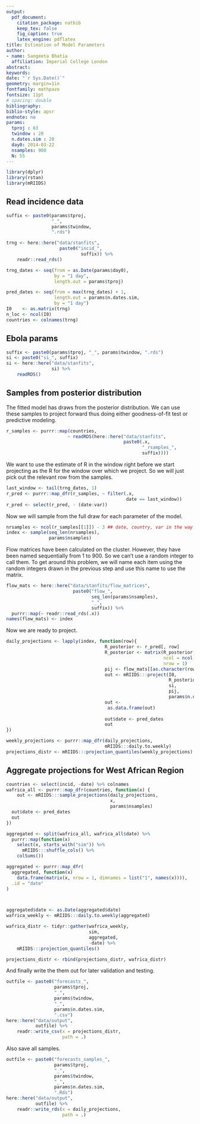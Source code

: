 ```yaml
---
output: 
  pdf_document:
    citation_package: natbib
    keep_tex: false
    fig_caption: true
    latex_engine: pdflatex
title: Estimation of Model Parameters
author:
- name: Sangeeta Bhatia
  affiliation: Imperial College London
abstract: 
keywords: 
date: "`r Sys.Date()`"
geometry: margin=1in
fontfamily: mathpazo
fontsize: 11pt
# spacing: double
bibliography: 
biblio-style: apsr
endnote: no
params:
  tproj : 63
  twindow : 28
  n.dates.sim : 28
  day0: 2014-03-22
  nsamples: 900
  N: 55
---
```



```r

library(dplyr)
library(rstan)
library(mRIIDS)
```

## Read incidence data

```r
suffix <- paste0(params$tproj, 
                 "_", 
                 params$twindow, 
                 ".rds")

trng <- here::here("data/stanfits",
                    paste0("incid_",
                            suffix)) %>%
    readr::read_rds()

trng_dates <- seq(from = as.Date(params$day0),
                  by = "1 day",
                  length.out = params$tproj)

pred_dates <- seq(from = max(trng_dates) + 1,
                  length.out = params$n.dates.sim,
                  by = "1 day")
I0    <- as.matrix(trng)
n_loc <- ncol(I0)
countries <- colnames(trng)
```



## Ebola params
```r
suffix <- paste0(params$tproj, "_", params$twindow, ".rds")
si <- paste0("si_", suffix)
si <- here::here("data/stanfits",
                 si) %>%
    readRDS()
```
## Samples from posterior distribution

The fitted model has draws from the posterior distribution.
We can use these samples to project forward thus doing either
goodness-of-fit test or predictive modeling.

```r
r_samples <- purrr::map(countries,
                       ~ readRDS(here::here("data/stanfits",
                                            paste0(.x,
                                                   "_rsamples_",
                                                   suffix))))

```

We want to use the estimate of R in the window right before we start
projecting as the R for the window over which we project. So we will
just pick out the relevant row from the samples.

```r
last_window <- tail(trng_dates, 1)
r_pred <- purrr::map_dfr(r_samples, ~ filter(.x,
                                             date == last_window))
r_pred <- select(r_pred, - (date:var))
```

Now we will sample from the full draw for each parameter of the model.

```r
nrsamples <- ncol(r_samples[[1]]) - 3 ## date, country, var in the way we have organised this.
index <- sample(seq_len(nrsamples),
                params$nsamples)
```

Flow matrices have been calculated on the cluster. However, they have been named 
sequentially from 1 to 900. So we can't use a random integer to call them.
To get around this problem, we will name each item using the random integers drawn in the previous step
and use this name to use the matrix.

```r
flow_mats <- here::here("data/stanfits/flow_matrices",
                         paste0("flow_",
                                seq_len(params$nsamples),
                                "_",
                                suffix)) %>%
  purrr::map(~ readr::read_rds(.x))
names(flow_mats) <- index
```

Now we are ready to project.

```r
daily_projections <- lapply(index, function(row){
                                     R_posterior <- r_pred[, row]
                                     R_posterior <- matrix(R_posterior,
                                                           ncol = ncol(I0),
                                                           nrow = 1)
                                     pij <- flow_mats[[as.character(row)]]
                                     out <- mRIIDS:::project(I0,
                                                             R_posterior,
                                                             si,
                                                             pij,
                                                             params$n.dates.sim) 
                                     out <- 
                                      as.data.frame(out) 
                                     
                                     out$date <- pred_dates
                                     out
})


```

```r

weekly_projections <- purrr::map_dfr(daily_projections,
                                     mRIIDS:::daily.to.weekly) 
projections_distr <- mRIIDS:::projection_quantiles(weekly_projections)

```

## Aggregate projections for West African Region

```r

countries <- select(incid, -date) %>% colnames
wafrica_all <- purrr::map_dfr(countries, function(x) {
    out <- mRIIDS:::sample_projections(daily_projections,
                                       x,
                                       params$nsamples)
  out$date <- pred_dates
  out
})

aggregated <- split(wafrica_all, wafrica_all$date) %>%
  purrr::map(function(x)
    select(x, starts_with("sim")) %>%
      mRIIDS:::shuffle_cols() %>%
    colSums())

aggregated <- purrr::map_dfr(
  aggregated, function(x)
    data.frame(matrix(x, nrow = 1, dimnames = list("1", names(x)))),
  .id = "date"
)



aggregated$date <- as.Date(aggregated$date)
wafrica_weekly <- mRIIDS:::daily.to.weekly(aggregated)

wafrica_distr <- tidyr::gather(wafrica_weekly,
                               sim,
                               aggregated,
                               -date) %>%
    mRIIDS:::projection_quantiles()

projections_distr <- rbind(projections_distr, wafrica_distr)

```


And finally write the them out for later validation and testing.

```r
outfile <- paste0("forecasts_",
                  params$tproj,
                  "_",
                  params$twindow,
                  "_",
                  params$n.dates.sim,
                  ".csv")
here::here("data/output",
           outfile) %>%
    readr::write_csv(x = projections_distr,
                     path = .)

```


Also save all samples.


```r
outfile <- paste0("forecasts_samples_",
                  params$tproj,
                  "_",
                  params$twindow,
                  "_",
                  params$n.dates.sim,
                  ".Rds")
here::here("data/output",
           outfile) %>%
    readr::write_rds(x = daily_projections,
                     path = .)

```

